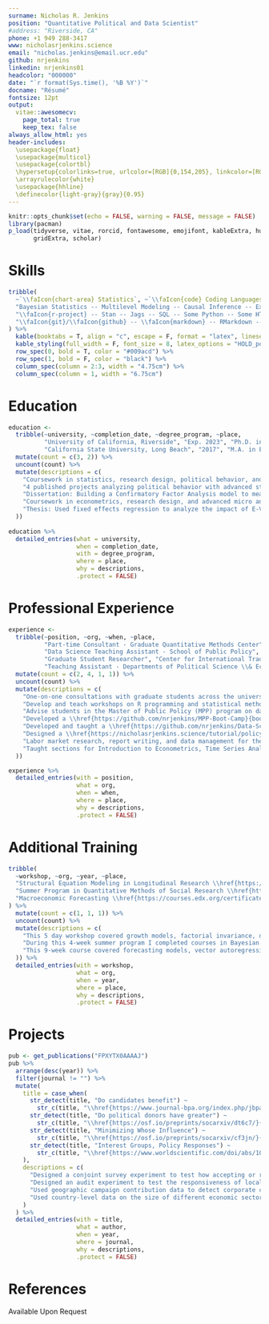 ```yaml
---
surname: Nicholas R. Jenkins
position: "Quantitative Political and Data Scientist"
#address: "Riverside, CA"
phone: +1 949 288-3417
www: nicholasrjenkins.science
email: "nicholas.jenkins@email.ucr.edu"
github: nrjenkins
linkedin: nrjenkins01
headcolor: "000000"
date: "`r format(Sys.time(), '%B %Y')`"
docname: "Résumé"
fontsize: 12pt
output: 
  vitae::awesomecv:
    page_total: true
    keep_tex: false
always_allow_html: yes
header-includes:
  \usepackage{float}
  \usepackage{multicol}
  \usepackage{colortbl}
  \hypersetup{colorlinks=true, urlcolor=[RGB]{0,154,205}, linkcolor=[RGB]{0,154,205}}
  \arrayrulecolor{white}
  \usepackage{hhline}
  \definecolor{light-gray}{gray}{0.95}
---
```


```r
knitr::opts_chunk$set(echo = FALSE, warning = FALSE, message = FALSE)
library(pacman)
p_load(tidyverse, vitae, rorcid, fontawesome, emojifont, kableExtra, huxtable,
       gridExtra, scholar)
```

# \faIcon{cogs} Skills

```r
tribble(
  ~`\\faIcon{chart-area} Statistics`, ~`\\faIcon{code} Coding Languages`, ~`\\faIcon{tools} Other`,
  "Bayesian Statistics -- Multilevel Modeling -- Causal Inference -- Experimental Design -- Time Series Analysis -- Generalized Linear Models -- Text Analysis",
  "\\faIcon{r-project} -- Stan -- Jags -- SQL -- Some Python -- Some HTML",
  "\\faIcon{git}/\\faIcon{github} -- \\faIcon{markdown} -- RMarkdown -- Jupyter Notebooks -- \\LaTeX"
) %>% 
  kable(booktabs = T, align = "c", escape = F, format = "latex", linesep = "") %>% 
  kable_styling(full_width = F, font_size = 8, latex_options = "HOLD_position") %>% 
  row_spec(0, bold = T, color = "#009acd") %>% 
  row_spec(1, bold = F, color = "black") %>% 
  column_spec(column = 2:3, width = "4.75cm") %>% 
  column_spec(column = 1, width = "6.75cm")
```

# \faIcon{graduation-cap} Education

```r
education <-
  tribble(~university, ~completion_date, ~degree_program, ~place,
          "University of California, Riverside", "Exp. 2023", "Ph.D. in Political Science", "Riverside, CA",
          "California State University, Long Beach", "2017", "M.A. in Economics", "Long Beach, CA") %>%
  mutate(count = c(3, 2)) %>% 
  uncount(count) %>% 
  mutate(descriptions = c(
    "Coursework in statistics, research design, political behavior, and political economy.",
    "4 published projects analyzing political behavior with advanced statistical modeling (see projects section below).",
    "Dissertation: Building a Confirmatory Factor Analysis model to measure congressional committee issue concentration and develop a theory of interest group influence in the policymaking process. Used data on 16 years of campaign finance records to test my theory.",
    "Coursework in econometrics, research design, and advanced micro and macoeconomic theory.",
    "Thesis: Used fixed effects regression to analyze the impact of E-Verify laws on wage and employment rates across the U.S."
  ))
  
education %>% 
  detailed_entries(what = university,
                   when = completion_date,
                   with = degree_program,
                   where = place,
                   why = descriptions,
                   .protect = FALSE)
```

# \faIcon{briefcase} Professional Experience

```r
experience <- 
  tribble(~position, ~org, ~when, ~place,
          "Part-time Consultant - Graduate Quantitative Methods Center", "University of California, Riverside", "10/2021 -- Present", "Riverside, CA",
          "Data Science Teaching Assistant - School of Public Policy", "University of California, Riverside", "03/2020 -- Present", "Riverside, CA",
          "Graduate Student Researcher", "Center for International Trade and Transportation", "05/2017 -- 09/2017", "Long Beach, CA",
          "Teaching Assistant - Departments of Political Science \\& Economics", "California State University, Long Beach \\& University of California, Riverside", "08/2015 -- Present", "Long Beach \\& Riverside, CA") %>% 
  mutate(count = c(2, 4, 1, 1)) %>% 
  uncount(count) %>% 
  mutate(descriptions = c(
    "One-on-one consultations with graduate students across the university to help with statistics, statistical software, data wrangling, and data visualization.",
    "Develop and teach workshops on R programming and statistical methods. Developed workshops include \\href{https://nicholasrjenkins.science/tutorial/bda_in_r/bayes_with_brms/}{Intro to Bayesian Data Analysis}, \\href{https://nicholasrjenkins.science/tutorial/glms/}{Generalized Linear Models}, Git and GitHub for Collaboration and Open Science, Time Series Analysis, and Data Visualization with ggplot.",
    "Advise students in the Master of Public Policy (MPP) program on data collection, cleaning, visualization, and analysis for their capstone projects.",
    "Developed a \\href{https://github.com/nrjenkins/MPP-Boot-Camp}{boot camp workshop} introducing incoming MPP students to the basics of working with data in R.",
    "Developed and taught a \\href{https://github.com/nrjenkins/Data-Science-Workshop}{data science workshop} for second-year MPP students introducing them to the data science process.",
    "Designed a \\href{https://nicholasrjenkins.science/tutorial/policy-eval/}{policy evaluation project} for the policy analysis class that guides students through the process of data cleaning, data visualization, mapping, descriptive analysis, and causal modeling techniques for analyzing the impact of public policies.",
    "Labor market research, report writing, and data management for the center’s transportation and labor market research projects.",
    "Taught sections for Introduction to Econometrics, Time Series Analysis, Economic Statistics, Policy Evaluation, Theory and Methodology of Political Science, Politics and Economic Policy, and American Politics."
  ))

experience %>% 
  detailed_entries(with = position,
                   what = org,
                   when = when,
                   where = place,
                   why = descriptions,
                   .protect = FALSE)
```


# \faIcon{chart-bar} Additional Training

```r
tribble(
  ~workshop, ~org, ~year, ~place,
  "Structural Equation Modeling in Longitudinal Research \\href{https://nrjenkins.github.io/files/docs/cv/APA_ATI_Completion_Certificate.pdf}{\\faIcon{file-contract}}", "Longitudinal Research Institute", 2020, "Online",
  "Summer Program in Quantitative Methods of Social Research \\href{https://nrjenkins.github.io/files/docs/cv/ICPSR_Participation_Verification.pdf}{\\faIcon{file-contract}}", "Inter-university Consortium for Political and Social Research (ICPSR)", 2018, "Ann Arbor, MI",
  "Macroeconomic Forecasting \\href{https://courses.edx.org/certificates/d1ac1a8d2755457a9651b9dad73c2602}{\\faIcon{file-contract}}", "International Monetary Fund (IMF) Institute for Capacity Development", 2017, "Online",
) %>% 
  mutate(count = c(1, 1, 1)) %>% 
  uncount(count) %>% 
  mutate(descriptions = c(
    "This 5 day workshop covered growth models, factorial invariance, dealing with incomplete data, growth mixture models, ordinal outcomes, and latent change score models.",
    "During this 4-week summer program I completed courses in Bayesian Modeling for the Social Sciences, Multilevel Models, and advanced mathematics.",
    "This 9-week course covered forecasting models, vector autoregressions, and vector error correction models."
  )) %>% 
  detailed_entries(with = workshop,
                   what = org,
                   when = year,
                   where = place,
                   why = descriptions,
                   .protect = FALSE)
```


# \faIcon{file-alt} Projects

```r
pub <- get_publications("FPXYTX0AAAAJ")
pub %>% 
  arrange(desc(year)) %>% 
  filter(journal != "") %>% 
  mutate(
    title = case_when(
      str_detect(title, "Do candidates benefit") ~ 
        str_c(title, "\\href{https://www.journal-bpa.org/index.php/jbpa/article/view/111}{\\faIcon[regular]{file-pdf}} \\href{https://github.com/nrjenkins/PACs-and-Perceptions/tree/main}{\\faIcon{github}}", sep = " "),
      str_detect(title, "Do political donors have greater") ~ 
        str_c(title, "\\href{https://osf.io/preprints/socarxiv/dt6c7/}{\\faIcon[regular]{file-pdf}} \\href{https://dataverse.harvard.edu/dataset.xhtml?persistentId=doi:10.7910/DVN/SGCWGY}{\\faIcon{database}}", sep = " "),
      str_detect(title, "Minimizing Whose Influence") ~ 
        str_c(title, "\\href{https://osf.io/preprints/socarxiv/cf3jn/}{\\faIcon[regular]{file-pdf}} \\href{https://github.com/nrjenkins/PACs-and-Small-dollar-Donations}{\\faIcon{github}}", sep = " "),
      str_detect(title, "Interest Groups, Policy Responses") ~ 
        str_c(title, "\\href{https://www.worldscientific.com/doi/abs/10.1142/S1793993319500108}{\\faIcon[regular]{file-pdf}}", sep = " ")
    ),
    descriptions = c(
      "Designed a conjoint survey experiment to test how accepting or refusing PAC contributions affects respondents' evaluation of candidates.",
      "Designed an audit experiment to test the responsiveness of local government officials to information requests from donors and non-donors.",
      "Used geographic campaign contribution data to detect corporate contributions to candidates made from within and outside the candidate's district and both Dirichlet and Zero-Inflated Gamma multilevel regression to see how anti-corporate PAC pledges affect corporate giving.",
      "Used country-level data on the size of different economic sectors and government responses to interest rate shocks to examine if interest groups affect whether governments respond to shocks by defending the exchange rate or maintaing full employment."
    )
  ) %>% 
  detailed_entries(with = title,
                   what = author,
                   when = year,
                   where = journal,
                   why = descriptions,
                   .protect = FALSE)
```


# \faIcon{comment} References

\footnotesize

Available Upon Request